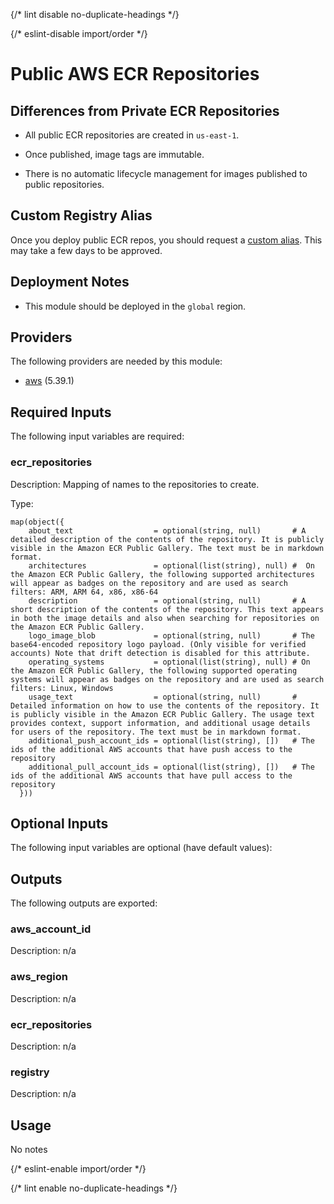 
{/* lint disable no-duplicate-headings */}

{/* eslint-disable import/order */}
<ModuleHeader name="aws_ecr_public_repos" sourceHref="https://github.com/Panfactum/stack/tree/__PANFACTUM_VERSION_MAIN__/packages/infrastructure/aws_ecr_public_repos" status="stable" type="direct"/>

# Public AWS ECR Repositories

## Differences from Private ECR Repositories

- All public ECR repositories are created in `us-east-1`.

- Once published, image tags are immutable.

- There is no automatic lifecycle management for images published to public repositories.

## Custom Registry Alias

Once you deploy public ECR repos, you should request a
[custom alias](https://docs.aws.amazon.com/AmazonECR/latest/public/public-registry-settings.html).
This may take a few days to be approved.

## Deployment Notes

- This module should be deployed in the `global` region.

## Providers

The following providers are needed by this module:

- [aws](https://registry.terraform.io/providers/hashicorp/aws/5.39.1/docs) (5.39.1)

## Required Inputs

The following input variables are required:

### ecr\_repositories

Description: Mapping of names to the repositories to create.

Type:

```hcl
map(object({
    about_text                  = optional(string, null)       # A detailed description of the contents of the repository. It is publicly visible in the Amazon ECR Public Gallery. The text must be in markdown format.
    architectures               = optional(list(string), null) #  On the Amazon ECR Public Gallery, the following supported architectures will appear as badges on the repository and are used as search filters: ARM, ARM 64, x86, x86-64
    description                 = optional(string, null)       # A short description of the contents of the repository. This text appears in both the image details and also when searching for repositories on the Amazon ECR Public Gallery.
    logo_image_blob             = optional(string, null)       # The base64-encoded repository logo payload. (Only visible for verified accounts) Note that drift detection is disabled for this attribute.
    operating_systems           = optional(list(string), null) # On the Amazon ECR Public Gallery, the following supported operating systems will appear as badges on the repository and are used as search filters: Linux, Windows
    usage_text                  = optional(string, null)       # Detailed information on how to use the contents of the repository. It is publicly visible in the Amazon ECR Public Gallery. The usage text provides context, support information, and additional usage details for users of the repository. The text must be in markdown format.
    additional_push_account_ids = optional(list(string), [])   # The ids of the additional AWS accounts that have push access to the repository
    additional_pull_account_ids = optional(list(string), [])   # The ids of the additional AWS accounts that have pull access to the repository
  }))
```

## Optional Inputs

The following input variables are optional (have default values):









## Outputs

The following outputs are exported:

### aws\_account\_id

Description: n/a

### aws\_region

Description: n/a

### ecr\_repositories

Description: n/a

### registry

Description: n/a

## Usage

No notes

{/* eslint-enable import/order */}

{/* lint enable no-duplicate-headings */}
